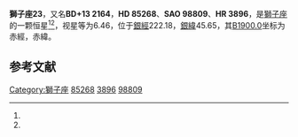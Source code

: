 {{Starbox begin
| name = 獅子座23
}}
{{Starbox observe
| epoch = [[J2000.0|J2000.0]]
| constell = [[獅子座|獅子座]]<ref name=SIMBAD>{{cite web
 | url=http://simbad.u-strasbg.fr/simbad/sim-id?Ident=HR+3896
 | title=Pulsating variable Star
 | publisher=Centre de Données astronomiques de Strasbourg
 | work=SIMBAD
 | accessdate=2012-07-13
 | archive-date=2019-08-27
 | archive-url=https://web.archive.org/web/20190827092443/http://simbad.u-strasbg.fr/simbad/sim-id?Ident=HR+3896
 | dead-url=no
 }}</ref><ref name=DATA>{{cite web
 | url=http://vizier.u-strasbg.fr/viz-bin/VizieR-5?-out.add=.&-source=5050&-corr=PK=HR&-out.max=9999&HR=3896
 | title=VizieR Detailed Page
 | accessdate=2012-07-13
 | archive-date=2016-03-04
 | archive-url=https://web.archive.org/web/20160304214459/http://vizier.u-strasbg.fr/viz-bin/VizieR-5?-out.add=.&-source=5050&-corr=PK=HR&-out.max=9999&HR=3896
 | dead-url=no
 }}</ref>
| 星官 = 
| ra = {{RA|9|51|2}}<ref name=SIMBAD /><ref name=DATA />
| dec = {{DEC|+13|3|58}}<ref name=SIMBAD /><ref name=DATA />
| appmag_v = 6.46<ref name=SIMBAD /><ref name=DATA />
}}
{{Starbox character
| class = M0III<ref name=SIMBAD /><ref name=DATA />
| b-v = 1.58<ref name=SIMBAD /><ref name=DATA />
| u-b = 1.92<ref name=SIMBAD /><ref name=DATA />
| r-i = <ref name=SIMBAD /><ref name=DATA />
| variable = 
}}
{{Starbox astrometry
| radial_v = 1.92
| prop_mo_ra = -9
| parallax = 
| p_error = 
}}
{{Starbox catalog
| names =BD+13 2164，[[SAO星表|SAO]] 98809，[[HD星表|HD]] 85268，[[HR星表|HR]] 3896}}
{{Starbox reference |Simbad=HR+3896}}
{{Starbox end}}

'''獅子座23'''，又名'''BD+13 2164'''，'''HD 85268'''、'''SAO 98809'''、'''HR 3896'''，是[[獅子座|獅子座]]的一颗恒星<ref name=SIMBAD /><ref name=DATA />，视星等为6.46，位于[[銀道座標系|銀經]]222.18，[[銀道座標系|銀緯]]45.65，其[[B1900.0|B1900.0]]坐标为赤經{{RA|9|45|37.3}}，赤緯{{DEC|+13|45.65|2}}。

== 参考文献 ==
{{reflist}}

{{star-stub}}

{{獅子座恒星}}
[[Category:獅子座|Category:獅子座]]
[[Category:HD和HDE天體|85268]]
[[Category:HR天體|3896]]
[[Category:SAO天體|98809]]